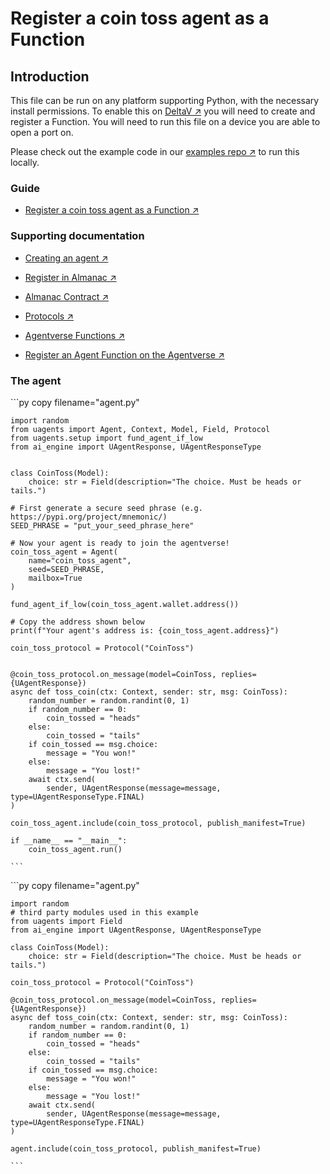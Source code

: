 
# Register a coin toss agent as a Function

## Introduction

This file can be run on any platform supporting Python, with the necessary install permissions.
To enable this on [DeltaV ↗️](/concepts/ai-engine/deltav) you will need to create and register a Function. You will need to run this file on a device you are able to open a port on.

Please check out the example code in our [examples repo ↗️](https://github.com/fetchai/uAgent-Examples/tree/main/5-documentation/examples/intermediate/coin-toss) to run this locally.

### Guide

- [Register a coin toss agent as a Function ↗️](/guides/agentverse/agentverse-functions/registering-agent-coin-toss)

### Supporting documentation

- [Creating an agent ↗️](/guides/agents/create-a-uagent)

- [Register in Almanac ↗️](/guides/agents/register-in-almanac)

- [Almanac Contract ↗️](/references/contracts/uagents-almanac/almanac-overview)

- [Protocols ↗️](/references/uagents/uagents-protocols/agent-protocols)

- [Agentverse Functions ↗️](/concepts/agent-services/services)

- [Register an Agent Function on the Agentverse ↗️](/guides/agentverse/registering-agent-services)

### The agent

<GithubCodeSegment digest="">
    <CodeSegment
        path="https://github.com/fetchai/uAgent-Examples/blob/main/5-documentation/examples/intermediate/coin-toss/local/agent.py"
        lineStart={1}
        lineEnd={51}
        hosted={true}
    />
	<CodeSegment
        path="https://github.com/fetchai/uAgent-Examples/blob/main/5-documentation/examples/intermediate/coin-toss/hosted/agent.py"
        lineStart={1}
        lineEnd={32}
        hosted={false}
    />
</GithubCodeSegment>
<CodeGroup dynamic hasCopy isLocalHostedFile digest=''>

<DocsCode local={true}>
	```py copy filename="agent.py"

	import random
	from uagents import Agent, Context, Model, Field, Protocol
	from uagents.setup import fund_agent_if_low
	from ai_engine import UAgentResponse, UAgentResponseType
	 
	 
	class CoinToss(Model):
	    choice: str = Field(description="The choice. Must be heads or tails.")
	 
	# First generate a secure seed phrase (e.g. https://pypi.org/project/mnemonic/)
	SEED_PHRASE = "put_your_seed_phrase_here"

	# Now your agent is ready to join the agentverse!
	coin_toss_agent = Agent(
	    name="coin_toss_agent",
	    seed=SEED_PHRASE,
	    mailbox=True
	)
	 
	fund_agent_if_low(coin_toss_agent.wallet.address())
	 
	# Copy the address shown below
	print(f"Your agent's address is: {coin_toss_agent.address}")
	 
	coin_toss_protocol = Protocol("CoinToss")
	 
	 
	@coin_toss_protocol.on_message(model=CoinToss, replies={UAgentResponse})
	async def toss_coin(ctx: Context, sender: str, msg: CoinToss):
	    random_number = random.randint(0, 1)
	    if random_number == 0:
	        coin_tossed = "heads"
	    else:
	        coin_tossed = "tails"
	    if coin_tossed == msg.choice:
	        message = "You won!"
	    else:
	        message = "You lost!"
	    await ctx.send(
	        sender, UAgentResponse(message=message, type=UAgentResponseType.FINAL)
	)
	 
	coin_toss_agent.include(coin_toss_protocol, publish_manifest=True)
	 
	if __name__ == "__main__":
	    coin_toss_agent.run()

    ```
</DocsCode>

<DocsCode local={false}>
	```py copy filename="agent.py"

	import random
	# third party modules used in this example
	from uagents import Field
	from ai_engine import UAgentResponse, UAgentResponseType
	 
	class CoinToss(Model):
	    choice: str = Field(description="The choice. Must be heads or tails.")
	 
	coin_toss_protocol = Protocol("CoinToss")
	 
	@coin_toss_protocol.on_message(model=CoinToss, replies={UAgentResponse})
	async def toss_coin(ctx: Context, sender: str, msg: CoinToss):
	    random_number = random.randint(0, 1)
	    if random_number == 0:
	        coin_tossed = "heads"
	    else:
	        coin_tossed = "tails"
	    if coin_tossed == msg.choice:
	        message = "You won!"
	    else:
	        message = "You lost!"
	    await ctx.send(
	        sender, UAgentResponse(message=message, type=UAgentResponseType.FINAL)
	)
	 
	agent.include(coin_toss_protocol, publish_manifest=True)

    ```
</DocsCode>

</CodeGroup>



